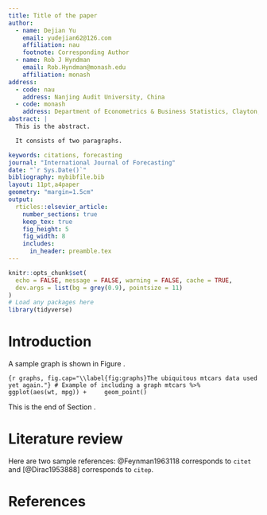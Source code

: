 ```yaml
---
title: Title of the paper
author:
  - name: Dejian Yu
    email: yudejian62@126.com
    affiliation: nau
    footnote: Corresponding Author
  - name: Rob J Hyndman
    email: Rob.Hyndman@monash.edu
    affiliation: monash
address:
  - code: nau
    address: Nanjing Audit University, China
  - code: monash
    address: Department of Econometrics & Business Statistics, Clayton, VIC 3800, Australia
abstract: |
  This is the abstract.

  It consists of two paragraphs.

keywords: citations, forecasting
journal: "International Journal of Forecasting"
date: "`r Sys.Date()`"
bibliography: mybibfile.bib
layout: 11pt,a4paper
geometry: "margin=1.5cm"
output: 
  rticles::elsevier_article:
    number_sections: true
    keep_tex: true
    fig_height: 5
    fig_width: 8
    includes:
      in_header: preamble.tex
---
```


```r
knitr::opts_chunk$set(
  echo = FALSE, message = FALSE, warning = FALSE, cache = TRUE,
  dev.args = list(bg = grey(0.9), pointsize = 11)
)
# Load any packages here
library(tidyverse)
```

# Introduction {#intro}

A sample graph is shown in Figure \ref{fig:graphs}. \newpage

```{r graphs, fig.cap="\\label{fig:graphs}The ubiquitous mtcars data used yet again."}
# Example of including a graph
mtcars %>%
  ggplot(aes(wt, mpg)) +
    geom_point()
```

This is the end of Section \ref{intro}.

# Literature review

Here are two sample references: @Feynman1963118 corresponds to `citet` and [@Dirac1953888] corresponds to `citep`.

# References {#references .unnumbered}

